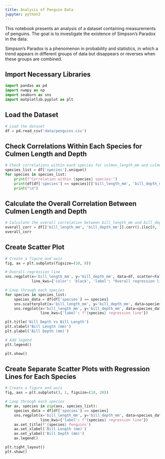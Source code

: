 ```yaml
---
title: Analysis of Penguin Data
jupyter: python3
---
```



This notebook presents an analysis of a dataset containing measurements of penguins.
The goal is to investigate the existence of Simpson's Paradox in the data.

Simpson's Paradox is a phenomenon in probability and statistics, in which a trend appears in different groups of data but disappears or reverses when these groups are combined.


## Import Necessary Libraries

```python
import pandas as pd
import numpy as np
import seaborn as sns
import matplotlib.pyplot as plt
```

## Load the Dataset

```python
# Load the dataset
df = pd.read_csv('data/penguins.csv')
```

## Check Correlations Within Each Species for Culmen Length and Depth

```python
# Check correlations within each species for culmen_length_mm and culmen_depth_mm
species_list = df['species'].unique()
for species in species_list:
    print(f"Correlation within {species} species:")
    print(df[df['species'] == species][['bill_length_mm', 'bill_depth_mm']].corr())
    print("\n")
```

## Calculate the Overall Correlation Between Culmen Length and Depth

```python
# Calculate the overall correlation between bill_length_mm and bill_depth_mm
overall_corr = df[['bill_length_mm', 'bill_depth_mm']].corr().iloc[0, 1]
overall_corr
```

## Create Scatter Plot

```python
# Create a figure and axis
fig, ax = plt.subplots(figsize=(10, 8))

# Overall regression line
sns.regplot(x='bill_length_mm', y='bill_depth_mm', data=df, scatter=False, 
            line_kws={'color': 'black', 'label': "Overall regression line"})

# Loop through each species
for species in species_list:
    species_data = df[df['species'] == species]
    sns.scatterplot(x='bill_length_mm', y='bill_depth_mm', data=species_data, label=species)
    sns.regplot(x='bill_length_mm', y='bill_depth_mm', data=species_data, scatter=False, 
                line_kws={'label': f"{species} regression line"})

plt.title('Bill Depth vs Bill Length')
plt.xlabel('Bill Length (mm)')
plt.ylabel('Bill Depth (mm)')

# Add legend
plt.legend()

plt.show()
```

## Create Separate Scatter Plots with Regression Lines for Each Species

```python
# Create a figure and axis
fig, axs = plt.subplots(3, 1, figsize=(10, 20))

# Loop through each species
for ax, species in zip(axs, species_list):
    species_data = df[df['species'] == species]
    sns.regplot(x='bill_length_mm', y='bill_depth_mm', data=species_data, ax=ax, 
                line_kws={'label': f"{species} regression line"})
    ax.set_title(f'{species} Penguins')
    ax.set_xlabel('Bill Length (mm)')
    ax.set_ylabel('Bill Depth (mm)')
    ax.legend()

plt.tight_layout()
plt.show()
```

